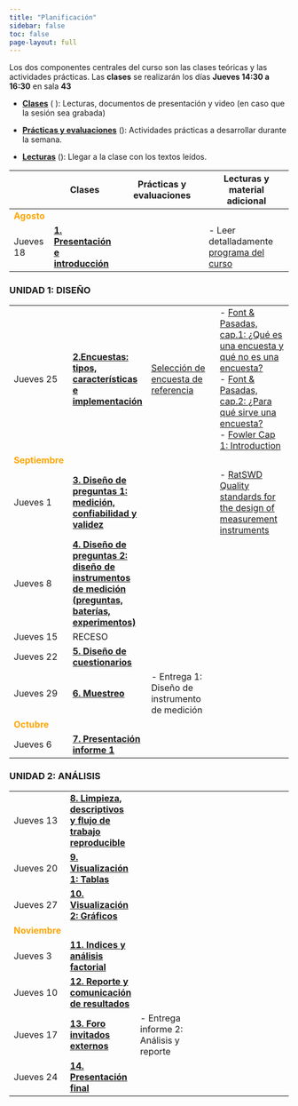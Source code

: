 ---
title: "Planificación"
sidebar: false
toc: false
page-layout: full
---

Los dos componentes centrales del curso son las clases teóricas y las actividades prácticas. Las **clases** se realizarán los días **Jueves  14:30 a 16:30** en sala **43**


- [**Clases**]() (<i class="fas fa-chalkboard-teacher"></i> ): Lecturas, documentos de presentación y video (en caso que la sesión sea grabada)

- [**Prácticas y evaluaciones**]() (<i class="fas fa-user-edit"></i>): Actividades prácticas a desarrollar durante la semana.

- [**Lecturas**]() (<i class="fas fa-book-reader"></i>): Llegar a la clase con los textos leídos.



| |<i class="fas fa-chalkboard-teacher"></i>  Clases  |  <i class="fas fa-user-edit"></i>  Prácticas y evaluaciones | <i class="fas fa-book-reader"></i> Lecturas y material adicional
-----|---------|-----------|-----------
<font color="orange"> **Agosto** </font> |   |   |
Jueves 18 | [**1. Presentación e introducción**](/content/01-content.html)  |   | - Leer detalladamente [programa del curso](syllabus.html)

### UNIDAD 1: DISEÑO

|||
-----|---------|-----------|-----------
Jueves 25 | [**2.Encuestas: tipos, características e implementación **]()   |  [Selección de encuesta de referencia]()  | - [Font & Pasadas, cap.1: ¿Qué es una encuesta y qué no es una encuesta?](files/lecturas/Font&Pasadas2016LasEncuestasdeOpinion.pdf) <br>- [Font & Pasadas, cap.2: ¿Para qué sirve una encuesta?](files/lecturas/Font&Pasadas2016LasEncuestasdeOpinion.pdf) <br>- [Fowler Cap 1: Introduction](files/lecturas/Fowler2013Survey Research Methods.pdf)
<font color="orange"> **Septiembre** </font> |   |   |
Jueves 1 | [**3. Diseño de preguntas 1: medición, confiabilidad y validez**]()  |   | - [RatSWD Quality standards for the design of measurement instruments](files/lecturas/RatSWD_WP_245.pdf)
Jueves 8 | [**4. Diseño de preguntas 2: diseño de instrumentos de medición (preguntas, baterías, experimentos)**]()  |   |
Jueves 15 | RECESO  |   |
Jueves 22 | [**5. Diseño de cuestionarios**]()  |   |
Jueves 29 | [**6. Muestreo**]()  | - Entrega 1: Diseño de instrumento de medición  |
<font color="orange"> **Octubre** </font> |   |   |
Jueves 6 | [**7. Presentación informe 1**]()  |   |

### UNIDAD 2: ANÁLISIS

|||
-----|---------|-----------|-----------
Jueves 13 | [**8. Limpieza, descriptivos y flujo de trabajo reproducible**]()  |   |
Jueves 20 | [**9. Visualización 1: Tablas**]()  |   |
Jueves 27 | [**10. Visualización 2: Gráficos**]()  |   |
<font color="orange"> **Noviembre** </font> |   |   |
Jueves 3 | [**11. Indices y análisis factorial** ]()  |   |
Jueves 10 | [**12. Reporte y comunicación de resultados**]()  |   |
Jueves 17 | [**13. Foro invitados externos**]()  |  - Entrega informe 2: Análisis y reporte |
Jueves 24 | [**14. Presentación final**]()  |   |
